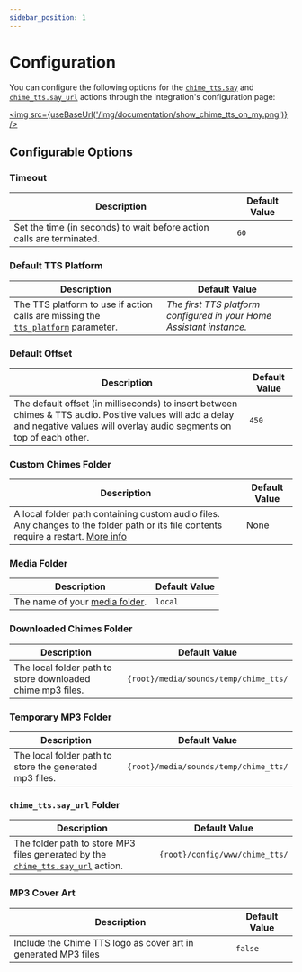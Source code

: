 ```yaml
---
sidebar_position: 1
---
```



# Configuration

You can configure the following options for the [`chime_tts.say`](../documentation/actions/say-action) and [`chime_tts.say_url`](../documentation/actions/say_url-action) actions through the integration's configuration page:

<a href="https://my.home-assistant.io/redirect/integration/?domain=chime_tts" alt="Chime TTS integration" target="_blank"><img src={useBaseUrl('/img/documentation/show_chime_tts_on_my.png')} /></a>

## Configurable Options

### Timeout
| Description | Default Value |
|-|-|
| Set the time (in seconds) to wait before action calls are terminated. | `60` |

### Default TTS Platform
| Description | Default Value |
|-|-|
| The TTS platform to use if action calls are missing the [`tts_platform`](../documentation/actions/say-action/parameters#tts_platform) parameter. | *The first TTS platform configured in your Home Assistant instance.* |

### Default Offset
| Description | Default Value |
|-|-|
| The default offset (in milliseconds) to insert between chimes & TTS audio. Positive values will add a delay and negative values will overlay audio segments on top of each other. | `450` |

### Custom Chimes Folder
| Description | Default Value |
|-|-|
| A local folder path containing custom audio files. Any changes to the folder path or its file contents require a restart. [More info](../documentation/actions/say-action/#custom-chimes-folder) | None |

### Media Folder
| Description | Default Value |
|-|-|
| The name of your [media folder](https://www.home-assistant.io/integrations/media_source/#using-custom-or-additional-media-folders). | `local` |

### Downloaded Chimes Folder
| Description | Default Value |
|-|-|
| The local folder path to store downloaded chime mp3 files. | `{root}/media/sounds/temp/chime_tts/` |

### Temporary MP3 Folder
| Description | Default Value |
|-|-|
| The local folder path to store the generated mp3 files. | `{root}/media/sounds/temp/chime_tts/` |

### `chime_tts.say_url` Folder
| Description | Default Value |
|-|-|
| The folder path to store MP3 files generated by the [`chime_tts.say_url`](../documentation/actions/say_url-action) action. | `{root}/config/www/chime_tts/`

### MP3 Cover Art
| Description | Default Value |
|-|-|
| Include the Chime TTS logo as cover art in generated MP3 files | `false`
